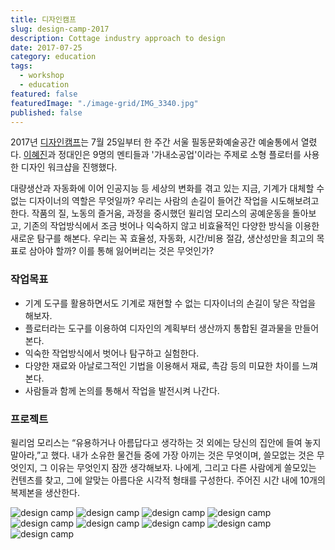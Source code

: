 ```yaml
---
title: 디자인캠프
slug: design-camp-2017
description: Cottage industry approach to design
date: 2017-07-25
category: education
tags:
  - workshop
  - education
featured: false
featuredImage: "./image-grid/IMG_3340.jpg"
published: false
---
```




2017년 [디자인캠프](https://www.facebook.com/designerschool.net/)는 7월 25일부터 한 주간 서울 필동문화예술공간 예술통에서 열렸다. [이혜진](http://sayhye.net)과 정대인은 9명의 멘티들과 '가내소공업'이라는 주제로 소형 플로터를 사용한 디자인 워크샵을 진행했다.

대량생산과 자동화에 이어 인공지능 등 세상의 변화를 겪고 있는 지금, 기계가 대체할 수 없는 디자이너의 역할은 무엇일까? 우리는 사람의 손길이 들어간 작업을 시도해보려고 한다. 작품의 질, 노동의 즐거움, 과정을 중시했던 윌리엄 모리스의 공예운동을 돌아보고, 기존의 작업방식에서 조금 벗어나 익숙하지 않고 비효율적인 다양한 방식을 이용한 새로운 탐구를 해본다.
우리는 꼭 효율성, 자동화, 시간/비용 절감, 생산성만을 최고의 목표로 삼아야 할까? 이를 통해 잃어버리는 것은 무엇인가?

### 작업목표

- 기계 도구를 활용하면서도 기계로 재현할 수 없는 디자이너의 손길이 닿은 작업을 해보자.
- 플로터라는 도구를 이용하여 디자인의 계획부터 생산까지 통합된 결과물을 만들어 본다.
- 익숙한 작업방식에서 벗어나 탐구하고 실험한다.
- 다양한 재료와 아날로그적인 기법을 이용해서 재료, 촉감 등의 미묘한 차이를 느껴본다.
- 사람들과 함께 논의를 통해서 작업을 발전시켜 나간다.

### 프로젝트

윌리엄 모리스는 “유용하거나 아름답다고 생각하는 것 외에는 당신의 집안에 들여 놓지 말아라,”고 했다.
내가 소유한 물건들 중에 가장 아끼는 것은 무엇이며, 쓸모없는 것은 무엇인지, 그 이유는 무엇인지 잠깐 생각해보자.
나에게, 그리고 다른 사람에게 쓸모있는 컨텐츠를 찾고, 그에 알맞는 아름다운 시각적 형태를 구성한다.
주어진 시간 내에 10개의 복제본을 생산한다.

<GC start={1} end={13}>
  <MediaGrid maxCols={3} class="gap-4">
    <Image src={img1} alt="design camp" />
    <Image src={img2} alt="design camp" />
    <Image src={img3} alt="design camp" />
    <Image src={img4} alt="design camp" />
    <Image src={img5} alt="design camp" />
    <Image src={img6} alt="design camp" />
    <Image src={img7} alt="design camp" />
    <Image src={img8} alt="design camp" />
    <Image src={img9} alt="design camp" />
  </MediaGrid>
</GC>
